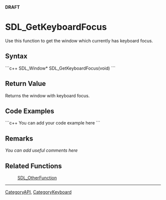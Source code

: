 <!-- pragma section-numbers off -->
<!-- pragma camelcase off -->
'''DRAFT'''

= SDL_GetKeyboardFocus =
Use this function to get the window which currently has keyboard focus.


== Syntax ==
```c++
SDL_Window* SDL_GetKeyboardFocus(void)
```

== Return Value ==
Returns the window with keyboard focus.

== Code Examples ==
```c++
You can add your code example here
```

== Remarks ==
''You can add useful comments here''

== Related Functions ==
:[[SDL_OtherFunction]]

----
[[CategoryAPI]], [[CategoryKeyboard]]
